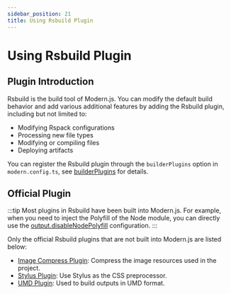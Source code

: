 ```yaml
---
sidebar_position: 21
title: Using Rsbuild Plugin
---
```


# Using Rsbuild Plugin

## Plugin Introduction

Rsbuild is the build tool of Modern.js. You can modify the default build behavior and add various additional features by adding the Rsbuild plugin, including but not limited to:

- Modifying Rspack configurations
- Processing new file types
- Modifying or compiling files
- Deploying artifacts

You can register the Rsbuild plugin through the `builderPlugins` option in `modern.config.ts`, see [builderPlugins](/configure/app/builder-plugins) for details.

## Official Plugin

:::tip
Most plugins in Rsbuild have been built into Modern.js. For example, when you need to inject the Polyfill of the Node module, you can directly use the [output.disableNodePolyfill](/configure/app/output/disable-node-polyfill.html) configuration.
:::

Only the official Rsbuild plugins that are not built into Modern.js are listed below:

- [Image Compress Plugin](https://rsbuild.dev/plugins/list/plugin-image-compress): Compress the image resources used in the project.
- [Stylus Plugin](https://rsbuild.dev/plugins/list/plugin-stylus): Use Stylus as the CSS preprocessor.
- [UMD Plugin](https://rsbuild.dev/plugins/list/plugin-umd): Used to build outputs in UMD format.
